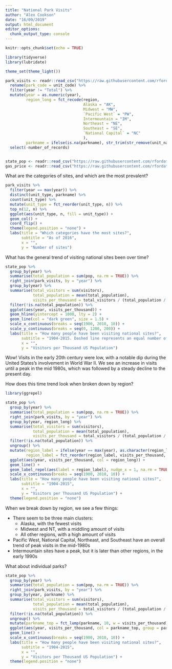 ```yaml
---
title: "National Park Visits"
author: "Alex Cookson"
date: "16/09/2019"
output: html_document
editor_options: 
  chunk_output_type: console
---
```


```r
knitr::opts_chunk$set(echo = TRUE)
```

```r
library(tidyverse)
library(lubridate)

theme_set(theme_light())

park_visits <- readr::read_csv("https://raw.githubusercontent.com/rfordatascience/tidytuesday/master/data/2019/2019-09-17/national_parks.csv") %>%
  rename(park_code = unit_code) %>%
  filter(year != "Total") %>%
  mutate(year = as.numeric(year),
         region_long = fct_recode(region,
                                  Alaska = "AK",
                                  Midwest = "MW",
                                  `Pacific West` = "PW",
                                  Intermountain = "IM",
                                  Northeast = "NE",
                                  Southeast = "SE",
                                  `National Capital` = "NC"
                                  ),
         parkname = ifelse(is.na(parkname), str_trim(str_remove(unit_name, unit_type)), parkname)) %>%
  select(-number_of_records)


state_pop <- readr::read_csv("https://raw.githubusercontent.com/rfordatascience/tidytuesday/master/data/2019/2019-09-17/state_pop.csv")
gas_price <- readr::read_csv("https://raw.githubusercontent.com/rfordatascience/tidytuesday/master/data/2019/2019-09-17/gas_price.csv")
```

What are the categories of sites, and which are the most prevalent?

```r
park_visits %>%
  filter(year == max(year)) %>%
  distinct(unit_type, parkname) %>%
  count(unit_type) %>%
  mutate(unit_type = fct_reorder(unit_type, n)) %>%
  top_n(12, n) %>%
  ggplot(aes(unit_type, n, fill = unit_type)) +
  geom_col() +
  coord_flip() +
  theme(legend.position = "none") +
  labs(title = "Which categories have the most sites?",
       subtitle = "As of 2016",
       x = "",
       y = "Number of sites")
```

What has the general trend of visiting national sites been over time?

```r
state_pop %>%
  group_by(year) %>%
  summarise(total_population = sum(pop, na.rm = TRUE)) %>%
  right_join(park_visits, by = "year") %>%
  group_by(year) %>%
  summarise(total_visitors = sum(visitors),
            total_population = mean(total_population),
            visits_per_thousand = total_visitors / (total_population / 1000)) %>%
  filter(!is.na(total_population)) %>%
  ggplot(aes(year, visits_per_thousand)) +
  geom_hline(yintercept = 1000, lty = 2) +
  geom_line(col = "dark green", size = 1.5) +
  scale_x_continuous(breaks = seq(1900, 2010, 10)) +
  scale_y_continuous(breaks = seq(0, 1200, 200)) +
  labs(title = "How many people have been visiting national sites?",
       subtitle = "1904-2015. Dashed line represents an equal number of visitors and population",
       x = "",
       y = "Visitors per Thousand US Population")
```

Wow! Visits in the early 20th century were low, with a notable dip during the United States's involvement in World War II. We see an increase in visits until a peak in the mid 1980s, which was followed by a steady decline to the present day.

How does this time trend look when broken down by region?

```r
library(ggrepel)

state_pop %>%
  group_by(year) %>%
  summarise(total_population = sum(pop, na.rm = TRUE)) %>%
  right_join(park_visits, by = "year") %>%
  group_by(year, region_long) %>%
  summarise(total_visitors = sum(visitors),
            total_population = mean(total_population),
            visits_per_thousand = total_visitors / (total_population / 1000)) %>%
  filter(!is.na(total_population)) %>%
  ungroup() %>%
  mutate(region_label = ifelse(year == max(year), as.character(region_long), NA_character_),
         region_label = fct_reorder(region_label, visits_per_thousand, last, order_by = year)) %>%
  ggplot(aes(year, visits_per_thousand, col = region_long)) +
  geom_line() +
  geom_label_repel(aes(label = region_label), nudge_x = 1, na.rm = TRUE) +
  scale_x_continuous(breaks = seq(1900, 2010, 10)) +
  labs(title = "How many people have been visiting national sites?",
       subtitle = "1904-2015",
       x = "",
       y = "Visitors per Thousand US Population") +
  theme(legend.position = "none")
```

When we break down by region, we see a few things:

  * There seem to be three main clusters:
    + Alaska, with the fewest visits
    + Midwest and NT, with a middling amount of visits
    + All other regions, with a high amount of visits
  * Pacific West, National Capital, Northeast, and Southeast have an overall trend of peak visits in the mid-1980s
  * Intermountain sites have a peak, but it is later than other regions, in the early 1990s

What about individual parks?
```r
state_pop %>%
  group_by(year) %>%
  summarise(total_population = sum(pop, na.rm = TRUE)) %>%
  right_join(park_visits, by = "year") %>%
  group_by(year, parkname) %>%
  summarise(total_visitors = sum(visitors),
            total_population = mean(total_population),
            visits_per_thousand = total_visitors / (total_population / 1000)) %>%
  filter(!is.na(total_population)) %>%
  ungroup() %>%
  mutate(parkname_top = fct_lump(parkname, 10, w = visits_per_thousand)) %>%
  ggplot(aes(year, visits_per_thousand, col = parkname_top, group = parkname)) + ### Need to figure out how to make the "Other" category gray
  geom_line() +
  scale_x_continuous(breaks = seq(1900, 2010, 10)) +
  labs(title = "How many people have been visiting national sites?",
       subtitle = "1904-2015",
       x = "",
       y = "Visitors per Thousand US Population") +
  theme(legend.position = "none")
```



